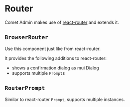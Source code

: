 
<Meta title="Docs/Components/Router" />

# Router

Comet Admin makes use of [react-router](https://reactrouter.com/web) and extends it.

## `BrowserRouter`

Use this component just like from react-router.

It provides the following additions to react-router:

-   shows a confirmation dialog as mui Dialog
-   supports multiple `Prompt`s

## `RouterPrompt`

Similar to react-router `Prompt`, supports multiple instances.
